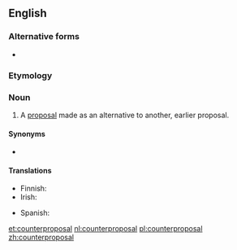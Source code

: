 {{also|counter-proposal}}
==English==

===Alternative forms===
* {{l|en|counter-proposal}}

===Etymology===
{{prefix|counter|proposal|lang=en}}

===Noun===
{{en-noun}}

# A [[proposal]] made as an alternative to another, earlier proposal.

====Synonyms====
* {{l|en|counterproposition}}

====Translations====
{{trans-top|alternative proposal}}
* Finnish: {{t|fi|vastaehdotus}}
* Irish: {{t|ga|frithmholadh|m}}
{{trans-mid}}
* Spanish: {{t|es|contrapropuesta|f}}
{{trans-bottom}}

[[et:counterproposal]]
[[nl:counterproposal]]
[[pl:counterproposal]]
[[zh:counterproposal]]